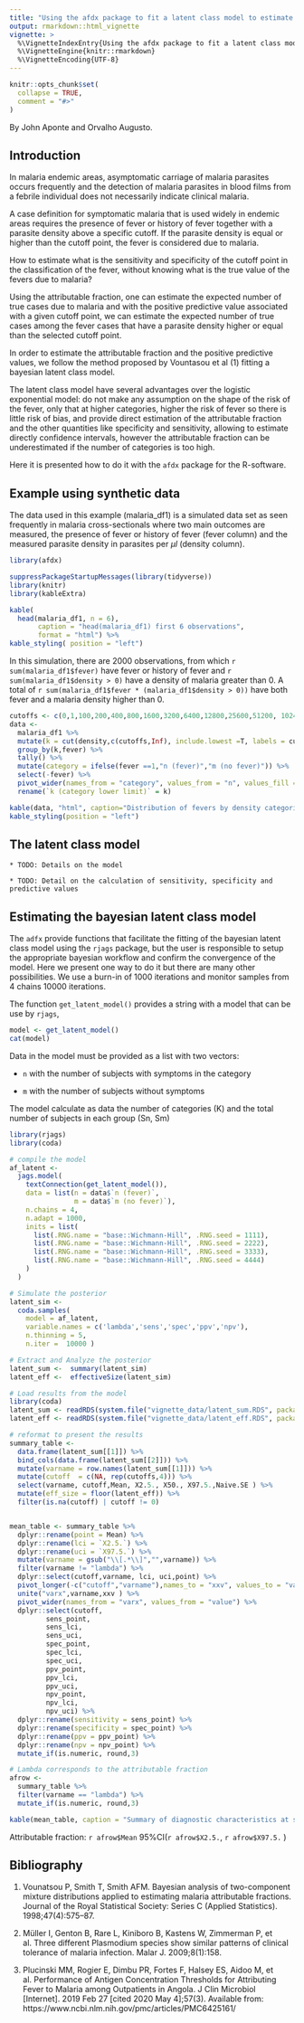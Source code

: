 ```yaml
---
title: "Using the afdx package to fit a latent class model to estimate the attributable fraction"
output: rmarkdown::html_vignette
vignette: >
  %\VignetteIndexEntry{Using the afdx package to fit a latent class model to estimate the attributable fraction}
  %\VignetteEngine{knitr::rmarkdown}
  %\VignetteEncoding{UTF-8}
---
```


```r
knitr::opts_chunk$set(
  collapse = TRUE,
  comment = "#>"
)
```
By John Aponte and Orvalho Augusto.

## Introduction

In malaria endemic areas, asymptomatic carriage of malaria parasites occurs
frequently and the detection of malaria parasites in blood films from a febrile 
individual does not necessarily indicate clinical malaria. 

A case definition for symptomatic malaria that is used widely in endemic areas 
requires the presence of fever or history of fever together with a parasite density above a 
specific cutoff. If the parasite density is equal or higher than the cutoff point, 
the fever is considered due to malaria.

How to estimate what is the sensitivity and specificity of the cutoff point in
the classification of the fever, without knowing what is the true value of the fevers due to 
malaria?

Using the attributable fraction, one can estimate the expected
number of true cases due to malaria and with the positive predictive value associated
with a given cutoff point, we can estimate the expected number of true cases among
the fever cases that have a parasite density higher or equal than the selected cutoff
point.

In order to estimate the attributable fraction and the positive predictive values,
we follow the method proposed by Vountasou et al (1) fitting 
a bayesian latent class model. 

The latent class model have several advantages over the logistic exponential 
model: do not make any assumption on the shape of the risk of the fever, only 
that at higher categories, higher the risk of fever so there is little risk of
bias, and provide direct estimation of the attributable fraction and the other quantities like 
specificity and sensitivity, allowing to estimate directly confidence intervals, 
however the attributable fraction can be underestimated  if the number of 
categories is too high.

Here it is presented how to do it with the `afdx` package for the R-software.



## Example using synthetic data

The data used in this example (malaria_df1) is a simulated data set as seen frequently in malaria cross-sectionals 
where two main outcomes are measured, the presence of fever or history of fever
(fever column) and the measured parasite density in parasites per $\mu l$ (density column).

```r
library(afdx)
```

```r
suppressPackageStartupMessages(library(tidyverse))
library(knitr)
library(kableExtra)

kable(
  head(malaria_df1, n = 6),
       caption = "head(malaria_df1) first 6 observations", 
       format = "html") %>%
kable_styling( position = "left")
```

In this simulation, there are 2000 observations, from which `r sum(malaria_df1$fever)`
have fever or history of fever and `r sum(malaria_df1$density > 0)` have a 
density of malaria greater than 0. A total of  `r sum(malaria_df1$fever * (malaria_df1$density > 0))`
have both fever and a malaria density higher than 0.

```r
cutoffs <- c(0,1,100,200,400,800,1600,3200,6400,12800,25600,51200, 102400, 204800)
data <- 
  malaria_df1 %>%
  mutate(k = cut(density,c(cutoffs,Inf), include.lowest =T, labels = cutoffs)) %>%
  group_by(k,fever) %>%
  tally() %>%
  mutate(category = ifelse(fever ==1,"n (fever)","m (no fever)")) %>%
  select(-fever) %>%
  pivot_wider(names_from = "category", values_from = "n", values_fill = list(n = 0)) %>%
  rename(`k (category lower limit)` = k)

kable(data, "html", caption="Distribution of fevers by density categories") %>%
kable_styling(position = "left")  
```

## The latent class model

    * TODO: Details on the model
    
    * TODO: Detail on the calculation of sensitivity, specificity and predictive values

## Estimating the bayesian latent class model

The `adfx` provide functions that facilitate the fitting of the bayesian latent class
model using the `rjags` package, but the user is responsible to setup the appropriate 
bayesian workflow and confirm the convergence of the model. Here we present one 
way to do it but there are many other possibilities. We use a burn-in of 1000 
iterations and monitor samples from 4 chains 10000 iterations.

The function `get_latent_model()` provides a string with a model that can be use
by `rjags`, 

```r
model <- get_latent_model()
cat(model)
```


Data in the model must be provided as a list with two vectors:

  * `n` with the number of subjects with symptoms in the category
  
  * `m` with the number of subjects without symptoms
  
  The model calculate as data the number of categories (K) and the total number of
  subjects in each group (Sn, Sm)
  

```r
library(rjags)
library(coda)

# compile the model
af_latent <-
  jags.model(
    textConnection(get_latent_model()),
    data = list(n = data$`n (fever)`,
                m = data$`m (no fever)`),
    n.chains = 4,
    n.adapt = 1000,
    inits = list(
      list(.RNG.name = "base::Wichmann-Hill", .RNG.seed = 1111),
      list(.RNG.name = "base::Wichmann-Hill", .RNG.seed = 2222),
      list(.RNG.name = "base::Wichmann-Hill", .RNG.seed = 3333),
      list(.RNG.name = "base::Wichmann-Hill", .RNG.seed = 4444)
    )
  )

# Simulate the posterior
latent_sim <-
  coda.samples(
    model = af_latent,
    variable.names = c('lambda','sens','spec','ppv','npv'),
    n.thinning = 5,
    n.iter =  10000 )

# Extract and Analyze the posterior
latent_sum <-  summary(latent_sim)
latent_eff <-  effectiveSize(latent_sim)
```

```r
# Load results from the model
library(coda)
latent_sum <- readRDS(system.file("vignette_data/latent_sum.RDS", package = "afdx"))
latent_eff <- readRDS(system.file("vignette_data/latent_eff.RDS", package = "afdx"))
```

```r
# reformat to present the results
summary_table <-
  data.frame(latent_sum[[1]]) %>%
  bind_cols(data.frame(latent_sum[[2]])) %>%
  mutate(varname = row.names(latent_sum[[1]])) %>%
  mutate(cutoff  = c(NA, rep(cutoffs,4))) %>%
  select(varname, cutoff,Mean, X2.5., X50., X97.5.,Naive.SE ) %>%
  mutate(eff_size = floor(latent_eff)) %>%
  filter(is.na(cutoff) | cutoff != 0) 


mean_table <- summary_table %>%
  dplyr::rename(point = Mean) %>%
  dplyr::rename(lci = `X2.5.`) %>%
  dplyr::rename(uci = `X97.5.`) %>%
  mutate(varname = gsub("\\[.*\\]","",varname)) %>%
  filter(varname != "lambda") %>%
  dplyr::select(cutoff,varname, lci, uci,point) %>%
  pivot_longer(-c("cutoff","varname"),names_to = "xxv", values_to = "value") %>%
  unite("varx",varname,xxv ) %>%
  pivot_wider(names_from = "varx", values_from = "value") %>%
  dplyr::select(cutoff,
         sens_point, 
         sens_lci, 
         sens_uci, 
         spec_point,
         spec_lci, 
         spec_uci,
         ppv_point, 
         ppv_lci, 
         ppv_uci,
         npv_point,
         npv_lci,
         npv_uci) %>%
  dplyr::rename(sensitivity = sens_point) %>%
  dplyr::rename(specificity = spec_point) %>%
  dplyr::rename(ppv = ppv_point) %>%
  dplyr::rename(npv = npv_point) %>%
  mutate_if(is.numeric, round,3)

# Lambda corresponds to the attributable fraction
afrow <- 
  summary_table %>%
  filter(varname == "lambda") %>% 
  mutate_if(is.numeric, round,3)
```


```r
kable(mean_table, caption = "Summary of diagnostic characteristics at selected cutoff points") %>% kable_styling()
```

Attributable fraction: `r afrow$Mean` 95%CI(`r afrow$X2.5.`,  `r afrow$X97.5.` )


## Bibliography

1. Vounatsou P, Smith T, Smith AFM. Bayesian analysis of two-component mixture distributions applied to estimating malaria attributable fractions. Journal of the Royal Statistical Society: Series C (Applied Statistics). 1998;47(4):575–87. 

2. Müller I, Genton B, Rare L, Kiniboro B, Kastens W, Zimmerman P, et al. Three different Plasmodium species show similar patterns of clinical tolerance of malaria infection. Malar J. 2009;8(1):158. 

3. Plucinski MM, Rogier E, Dimbu PR, Fortes F, Halsey ES, Aidoo M, et al. Performance of Antigen Concentration Thresholds for Attributing Fever to Malaria among Outpatients in Angola. J Clin Microbiol [Internet]. 2019 Feb 27 [cited 2020 May 4];57(3). Available from: https://www.ncbi.nlm.nih.gov/pmc/articles/PMC6425161/

